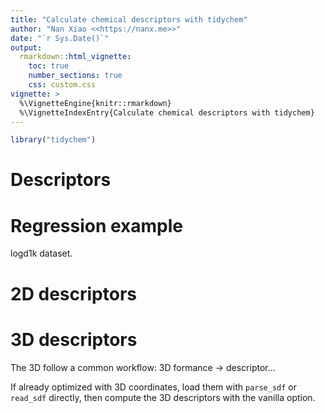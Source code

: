 ```yaml
---
title: "Calculate chemical descriptors with tidychem"
author: "Nan Xiao <<https://nanx.me>>"
date: "`r Sys.Date()`"
output:
  rmarkdown::html_vignette:
    toc: true
    number_sections: true
    css: custom.css
vignette: >
  %\VignetteEngine{knitr::rmarkdown}
  %\VignetteIndexEntry{Calculate chemical descriptors with tidychem}
---
```


```r
library("tidychem")
```

# Descriptors

# Regression example

logd1k dataset.

# 2D descriptors

# 3D descriptors

The 3D follow a common workflow: 3D formance -> descriptor...

If already optimized with 3D coordinates, load them with `parse_sdf` or `read_sdf` directly, then compute the 3D descriptors with the vanilla option.
